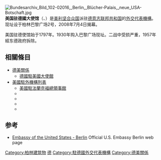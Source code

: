 {{Infobox diplomatic mission
|name = 美國駐德國大使館<br /><small><small>{{lang|en|Embassy of the United States, Berlin}}</small></small><br /><small><small>{{lang|de|Botschaft der Vereinigten Staaten in Berlin}}</small></small><br />[[File:Seal_of_an_Embassy_of_the_United_States_of_America.svg|150px]]
|image= New US Embassy - Mutter Erde fec.jpg
|open = 
|caption = 
|address = 巴黎广场2号
|location = {{flagicon|Germany}} [[德国|德国]][[柏林|柏林]]
|consul_general = 
|department = [[File:Seal_of_the_United_States_Department_of_State.svg|22px]] [[美國國務院|美國國務院]]
  |lat_degrees = 52
  |lat_minutes = 30
  |lat_seconds = 55
  |lat_direction = N
  |long_degrees = 13
  |long_minutes = 22
  |long_seconds = 42
  |long_direction = E
}}
[[File:Bundesarchiv_Bild_102-02016,_Berlin,_Blücher-Palais,_neue_USA-Botschaft.jpg|thumb]]
'''美国驻德國大使馆'''（{{lang-en|Embassy of the United States, Berlin}}、{{lang-de|Botschaft der Vereinigten Staaten in Berlin}}）是[[美利坚合众国|美利坚合众国]]派驻[[德意志联邦共和国|德意志联邦共和国]]的[[外交代表機構|外交代表機構]]。现址设于柏林巴黎广场2号，2008年7月4日揭幕。

美国驻德使馆始于1797年。1930年购入巴黎广场现址。二战中受损严重，1957年經东德政府拆除。

==相關條目==
*[[德美關係|德美關係]]
**[[德國駐美國大使館|德國駐美國大使館]]
*[[美國駐外機構列表|美國駐外機構列表]]
** [[美國駐法蘭克福總領事館|美國駐法蘭克福總領事館]]
** {{Link-en|美國駐漢堡總領事館|Consulate General of the United States, Hamburg}}
** {{Link-en|美國駐慕尼黑總領事館|Consulate General of the United States, Munich}}
** {{Link-de|美國駐杜塞道夫總領事館|Amerikanisches Generalkonsulat in Düsseldorf|美國駐-{zh-cn:杜塞尔多夫; zh-hk:杜塞爾多夫; zh-tw:杜塞道夫}-總領事館}}
**{{Link-en|美國駐不萊梅領事代理處|Consular Agency of the United States, Bremen}}

==参考==
{{Reflist}}
* [https://de.usembassy.gov/ Embassy of the United States - Berlin] {{Wayback|url=https://de.usembassy.gov/ |date=20210506010346 }} Official U.S. Embassy Berlin web page
{{美國駐外機構}}
{{駐德國外交代表機構}}
[[Category:柏林建筑物|Category:柏林建筑物]]
[[Category:美國駐外機構|德]]
[[Category:駐德國外交代表機構|Category:駐德國外交代表機構]]
[[Category:德美關係|Category:德美關係]]